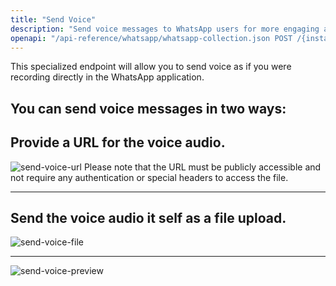 ```yaml
---
title: "Send Voice"
description: "Send voice messages to WhatsApp users for more engaging and personal communication."
openapi: "/api-reference/whatsapp/whatsapp-collection.json POST /{instance}/send-voice"
---
```


This specialized endpoint will allow you to send voice as if you were recording directly in the WhatsApp application.

## You can send voice messages in two ways:

## Provide a URL for the voice audio.

<Frame>
<img src="/images/docs/whatsapp/img/send-voice-url.jpeg" alt="send-voice-url" />
</Frame>

<Warning>
  Please note that the URL must be publicly accessible and not require any authentication or special headers to access the file.
</Warning>

***

## Send the voice audio it self as a file upload.

<Frame>
<img src="/images/docs/whatsapp/img/send-voice-file.jpeg" alt="send-voice-file" />
</Frame>

***

<Frame>
<img src="/images/docs/whatsapp/img/send-voice-preview.jpeg" alt="send-voice-preview" />
</Frame>
